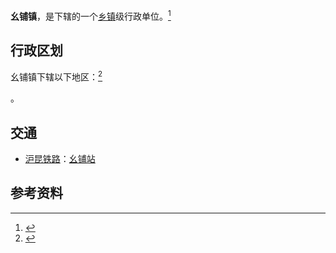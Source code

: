 {{中国乡级行政区|52/04/02/101/000}}

'''幺铺镇'''，是{{PRC admin/fullname|52/04/02/101/000|3}}下辖的一个[[乡镇|乡镇]]级行政单位。<ref>{{PRC admin/ref sgc|{{PRC admin/parent|52/04/02/101/000}}}}</ref>

== 行政区划 ==

幺铺镇下辖以下地区：<ref>{{PRC admin/ref sgc|52/04/02/101/000}}</ref>

{{PRC admin/children|52/04/02/101/000}}。

== 交通 ==
* {{rint|cn|rail}}[[沪昆铁路|沪昆铁路]]：[[幺铺站|幺铺站]]

== 参考资料 ==
{{reflist}}

{{PRC admin/navcat|52/04/02/101/000}}